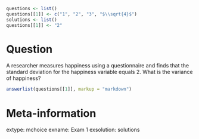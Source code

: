 ```r
questions <- list()
questions[[1]] <- c("1", "2", "3", "$\\sqrt{4}$")
solutions <- list()
questions[[1]] <- "2"
```

Question
========

A researcher measures happiness using a questionnaire and finds that the standard 
deviation for the happiness variable equals 2. What is the variance of happiness?

```r
answerlist(questions[[1]], markup = "markdown")
```

Meta-information
================
extype: mchoice
exname: Exam 1
exsolution: solutions